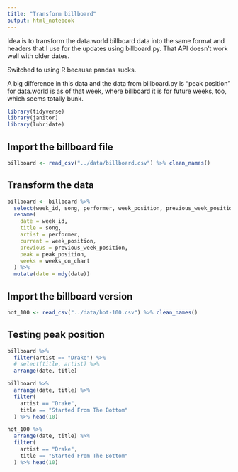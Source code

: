 ```yaml
---
title: "Transform billboard"
output: html_notebook
---
```


Idea is to transform the data.world billboard data into the same format and headers that I use for the updates using billboard.py. That API doesn't work well with older dates.

Switched to using R because pandas sucks.

A big difference in this data and the data from billboard.py is "peak position" for data.world is as of that week, where billboard it is for future weeks, too, which seems totally bunk.

```r
library(tidyverse)
library(janitor)
library(lubridate)
```

## Import the billboard file

```r
billboard <- read_csv("../data/billboard.csv") %>% clean_names()
```

## Transform the data

```r
billboard <- billboard %>% 
  select(week_id, song, performer, week_position, previous_week_position, peak_position, weeks_on_chart) %>% 
  rename(
    date = week_id,
    title = song,
    artist = performer,
    current = week_position,
    previous = previous_week_position,
    peak = peak_position,
    weeks = weeks_on_chart
  ) %>% 
  mutate(date = mdy(date))
```

## Import the billboard version

```r
hot_100 <- read_csv("../data/hot-100.csv") %>% clean_names()
```


## Testing peak position



```r
billboard %>% 
  filter(artist == "Drake") %>% 
  # select(title, artist) %>% 
  arrange(date, title)
```


```r
billboard %>% 
  arrange(date, title) %>% 
  filter(
    artist == "Drake",
    title == "Started From The Bottom"
  ) %>% head(10)
```

```r
hot_100 %>% 
  arrange(date, title) %>% 
  filter(
    artist == "Drake",
    title == "Started From The Bottom"
  ) %>% head(10)
```

